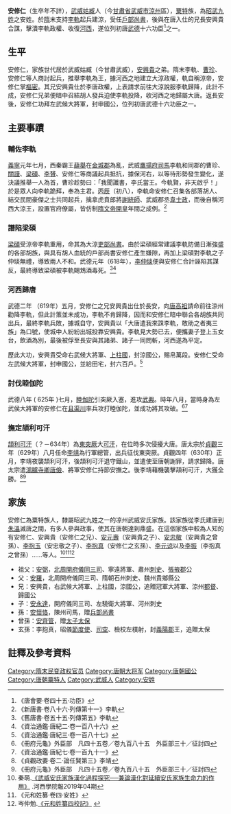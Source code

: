 {{東亞男性歷史人物
|名稱 = 安修仁
|國家 = [[涼|涼]]（李軌）→李[[唐|唐]]
|時代 = [[隋|隋]]末唐初
|族裔=[[粟特族|粟特族]]
|籍貫 = [[武威|武威]][[姑臧|姑臧]]（今[[甘肅省|甘肅省]][[武威市|武威市]][[涼州|涼州]]區）
|出生 = ?
|逝世 = ?
}}

'''安修仁'''（生卒年不詳），[[武威|武威]][[姑臧|姑臧]]人（今[[甘肅省|甘肅省]][[武威市|武威市]][[涼州|涼州]]區），[[粟特|粟特]]族，為[[昭武九姓|昭武九姓]]之安姓。於[[隋|隋]]末支持[[李軌|李軌]]起兵建涼，受任[[戶部尚書|戶部尚書]]，後與在唐入仕的兄長安興貴合謀，擊潰李軌政權、收復[[河西|河西]]，遂位列初唐[[武德|武德]]十六功臣<ref>《唐會要‧卷四十五‧功臣》</ref>之一。

== 生平 ==
安修仁，家族世代居於武威姑臧（今甘肅武威），[[安興貴|安興貴]]之弟。隋末李軌、[[曹珍|曹珍]]、安修仁等人商討起兵，推舉李軌為王，據河西之地建立大涼政權，軌自稱涼帝，安修仁掌[[樞密|樞密]]。其兄安興貴仕於李唐政權，上表請求前往大涼說服李軌歸降，此計不成，安修仁兄弟便暗中召結胡人發兵迫使李軌投降，收河西之地歸屬大唐。返長安後，安修仁功拜左武候大將軍，封申國公，位列初唐武德十六功臣之一。

== 主要事蹟 ==

=== 輔佐李軌 ===
[[义宁_(年号)|義寧]]元年七月，西秦霸王[[薛舉|薛舉]]在[[金城郡|金城郡]]為亂，武威[[鷹揚府|鷹揚府]][[司馬|司馬]]李軌和同郡的曹珍、[[關謹|關謹]]、[[梁碩|梁碩]]、[[李贇|李贇]]、安修仁等商議起兵抵抗，據保河右，以等待形勢發生變化，遂決議推舉一人為首，曹珍趁勢曰：「我聞讖書，李氏當王。今軌賢，非天啟乎！」於是眾人向李軌跪拜，奉為主君。[[丙辰|丙辰]]（初八），李軌命安修仁召集各部落胡人、結交民間豪傑之士共同起兵，擒拿虎賁郎將[[謝統師|謝統師]]、武威郡丞[[韋士政|韋士政]]，而後自稱河西大涼王，設置官府僚屬，皆仿制[[隋文帝|隋文帝]][[開皇|開皇]]年間之成例。<ref>《新唐書‧卷八十六‧列傳第十一》李軌</ref>

=== 譖陷梁碩 ===
[[梁碩|梁碩]]受涼帝李軌重用，命其為大涼[[吏部尚書|吏部尚書]]。由於梁碩經常建議李軌防備日漸強盛的各部胡族，與具有胡人血統的戶部尚書安修仁產生嫌隙，再加上梁碩對李軌之子仲琰無禮，導致兩人不和。武德元年（618年），[[李仲琰|李仲琰]]便與安修仁合計誣陷其謀反，最終導致梁碩被李軌賜鴆酒毒死。<ref>《舊唐書‧卷五十五‧列傳第五》李軌</ref><ref>《資治通鑑‧唐紀二‧卷一百八十六》</ref> 

=== 河西歸唐 ===
武德二年 （619年）五月，安修仁之兄安興貴出仕於長安，向[[唐高祖|唐高祖]]請命前往涼州勸降李軌，但此計策並未成功，李軌不肯歸降，因而和安修仁暗中聯合各胡族共同出兵，最終李軌兵敗，據城自守，安興貴以「大唐遣我來誅李軌，敢助之者夷三族」為口號，使城中人紛紛出城投靠安興貴。李軌見大勢已去，便攜妻子登上玉女台，飲酒為別，最後被俘至長安與其諸弟、諸子一同問斬，河西遂為平定。

歷此大功，安興貴受命右武候大將軍、[[上柱國|上柱國]]，封涼國公，賜帛萬段。安修仁受命左武候大將軍，封申國公，並給田宅，封六百戶。<ref>《資治通鑑‧唐紀三‧卷一百八十七》</ref>

=== 討伐睦伽陀 ===
武德八年 ( 625年 )七月，[[睦伽陀|睦伽陀]]引突厥入塞，進攻[[武興|武興]]。時年八月，當時身為左武侯大將軍的安修仁在[[且渠川|且渠川]]率兵攻打睦伽陀，並成功將其攻破。<ref name="multiple">《冊府元龜》外臣部　凡四十五卷／卷九百八十五　外臣部三十／征討四</ref><ref>《資治通鑑‧唐紀七‧卷一百九十一》</ref>

=== 撫定頡利可汗 ===
[[頡利可汗|頡利可汗]]（？－634年）為[[東突厥|東突厥]]大[[可汗|可汗]]，在位時多次侵擾大唐。唐太宗於[[贞观_(唐朝)|貞觀]]三年（629年）八月任命[[李靖|李靖]]為行軍總管，出兵征伐東突厥。貞觀四年（630年）正月，李靖夜襲頡利可汗，後頡利可汗退守鐵山，並遣使至唐朝謝罪，請求歸降。唐太宗遣[[鴻臚寺卿|鴻臚寺卿]][[唐儉|唐儉]]、將軍安修仁持節安撫之。後李靖藉機襲擊頡利可汗，大獲全勝。<ref>《貞觀政要‧卷二‧論任賢第三》李靖</ref><ref name="multiple">《冊府元龜》外臣部　凡四十五卷／卷九百八十五　外臣部三十／征討四</ref>  

== 家族 ==
安修仁為粟特族人，隸屬昭武九姓之一的凉州武威安氏家族。該家族從李氏建唐到[[朱溫|朱溫]]滅唐之間，有多人參與政事，使其在唐朝達到鼎盛。在這個家族中較為人知的有安修仁、安興貴（安修仁之兄）、[[安元壽|安元壽]]（安興貴之子）、[[安忠敬|安忠敬]]（安興貴之曾孫）、[[李抱玉|李抱玉]]（安忠敬之子）、[[李抱真|李抱真]]（安修仁之玄孫）、[[李元谅|李元谅]]以及[[李振_(五代)|李振]]（李抱真之曾孫）......等人。<ref>秦萌.[http://www.cnki.com.cn/Article/CJFDTotal-HXXY201904011.htm 《武威安氏家族漢化過程探究──兼論漢化對延續安氏家族生命力的作用》] {{Wayback|url=http://www.cnki.com.cn/Article/CJFDTotal-HXXY201904011.htm |date=20210311093231 }}.河西學院報2019年04期</ref><ref>《元和姓纂‧卷四‧安姓》</ref><ref>岑仲勉.[https://taiwanebook.ncl.edu.tw/zh-tw/book/NCL-9900009651/reader 《元和姓纂四校記》] {{Wayback|url=https://taiwanebook.ncl.edu.tw/zh-tw/book/NCL-9900009651/reader |date=20220214075229 }}</ref>

* 祖父：[[安弼|安弼]]，[[北周|北周]][[開府儀同三司|開府儀同三司]]、寧遠將軍、肅州[[刺史|刺史]]、[[張掖郡|張掖郡]]公
* 父：[[安羅|安羅]]，北周開府儀同三司、隋朝石州刺史、魏州貴鄉縣公
* 兄：安興貴，右武候大將軍、上柱國，涼國公，追贈冠軍大將軍、涼州[[都督|都督]]、歸國公
* 子：[[安永達|安永達]]，開府儀同三司、左驍衛大將軍、河州刺史
* 孫：[[安懷恪|安懷恪]]，陳州司馬，贈[[兵部尚書|兵部尚書]]
* 曾孫：[[安齊管|安齊管]]，贈[[太子太保|太子太保]]
* 玄孫：李抱真，昭儀[[節度使|節度使]]、[[司空|司空]]、檢校左樸射，封[[義陽郡|義陽郡]]王，追贈太保

== 註釋及參考資料 ==
{{Reflist|25em}}

[[Category:隋末民变政权官员|Category:隋末民变政权官员]]
[[Category:唐朝大将军|Category:唐朝大将军]]
[[Category:唐朝國公|Category:唐朝國公]]
[[Category:唐朝粟特人|Category:唐朝粟特人]]
[[Category:武威人|Category:武威人]]
[[Category:安姓|Category:安姓]]
